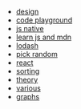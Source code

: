 
- [design](/design)
- [code playground](/code-playground)
- [js native](/js-native)
- [learn js and mdn](/learn-js-and-mdn)
- [lodash](/lodash)
- [pick random](/pick-random)
- [react](/react)
- [sorting](/sorting)
- [theory](/theory)
- [various](/various)
- [graphs](/graphs)
